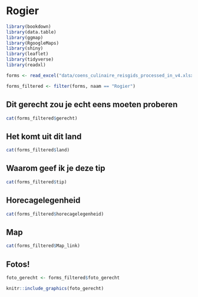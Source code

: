 # Rogier

```r
library(bookdown)
library(data.table)
library(ggmap)
library(RgoogleMaps)
library(shiny)
library(leaflet)
library(tidyverse)
library(readxl)
```

```r
forms <- read_excel("data/coens_culinaire_reisgids_processed_in_v4.xlsx")
```

```r
forms_filtered <- filter(forms, naam == "Rogier")
```

## Dit gerecht zou je echt eens moeten proberen {-} 

```r
cat(forms_filtered$gerecht)
```

## Het komt uit dit land {-}

```r
cat(forms_filtered$land)
```

## Waarom geef ik je deze tip {-}

```r
cat(forms_filtered$tip)
```

## Horecagelegenheid {-}

```r
cat(forms_filtered$horecagelegenheid)
```

## Map {-}

```r
cat(forms_filtered$Map_link)
```

## Fotos! {-}

```r
foto_gerecht <- forms_filtered$foto_gerecht

knitr::include_graphics(foto_gerecht)
```
